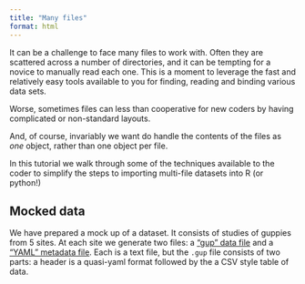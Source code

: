 ```yaml
---
title: "Many files"
format: html
---
```


It can be a challenge to face many files to work with.  Often they are scattered across a number of directories, and it can be tempting for a novice to manually read each one.  This is a moment to leverage the fast and relatively easy tools available to you for finding, reading and binding various data sets.

Worse, sometimes files can less than cooperative for new coders by having complicated or non-standard layouts. 

And, of course, invariably we want do handle the contents of the files as *one* object, rather than one object per file.  

In this tutorial we walk through some of the techniques available to the coder to simplify the steps to importing multi-file datasets into R (or python!)

## Mocked data

We have prepared a mock up of a dataset.  It consists of studies of guppies from 5 sites. At each site we generate two files: a ["gup" data file](data/guppy/site_01/site_01.gup) and a ["YAML" metadata file](data/guppy/site_01/site_01.yaml).  Each is a text file, but the `.gup` file consists of two parts: a header is a quasi-yaml format followed by the a CSV style table of data. 

